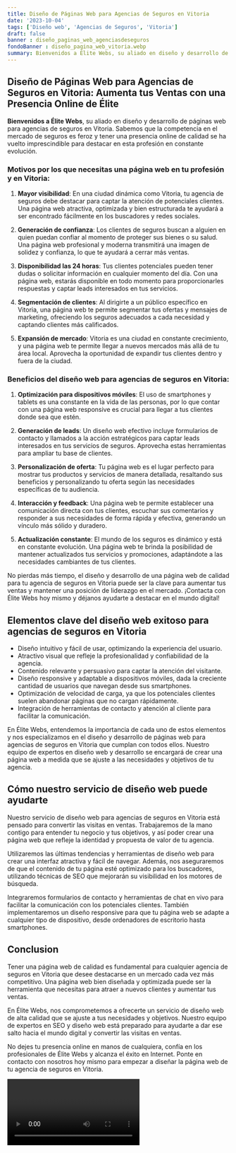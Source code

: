 ```yaml
---
title: Diseño de Páginas Web para Agencias de Seguros en Vitoria
date: '2023-10-04'
tags: ['Diseño web', 'Agencias de Seguros', 'Vitoria']
draft: false
banner : diseño_paginas_web_agenciasdeseguros
fondoBanner : diseño_pagina_web_vitoria.webp
summary: Bienvenidos a Élite Webs, su aliado en diseño y desarrollo de páginas web para agencias de seguros en Vitoria. Sabemos que la competencia en el mercado de seguros es feroz y tener una presencia online de calidad se ha vuelto imprescindible para destacar en esta profesión en constante evolución. 
---
```


## Diseño de Páginas Web para Agencias de Seguros en Vitoria: Aumenta tus Ventas con una Presencia Online de Élite

**Bienvenidos a Élite Webs**, su aliado en diseño y desarrollo de páginas web para agencias de seguros en Vitoria. Sabemos que la competencia en el mercado de seguros es feroz y tener una presencia online de calidad se ha vuelto imprescindible para destacar en esta profesión en constante evolución. 

### Motivos por los que necesitas una página web en tu profesión y en Vitoria:

1. **Mayor visibilidad**: En una ciudad dinámica como Vitoria, tu agencia de seguros debe destacar para captar la atención de potenciales clientes. Una página web atractiva, optimizada y bien estructurada te ayudará a ser encontrado fácilmente en los buscadores y redes sociales.

2. **Generación de confianza**: Los clientes de seguros buscan a alguien en quien puedan confiar al momento de proteger sus bienes o su salud. Una página web profesional y moderna transmitirá una imagen de solidez y confianza, lo que te ayudará a cerrar más ventas.

3. **Disponibilidad las 24 horas**: Tus clientes potenciales pueden tener dudas o solicitar información en cualquier momento del día. Con una página web, estarás disponible en todo momento para proporcionarles respuestas y captar leads interesados en tus servicios.

4. **Segmentación de clientes**: Al dirigirte a un público específico en Vitoria, una página web te permite segmentar tus ofertas y mensajes de marketing, ofreciendo los seguros adecuados a cada necesidad y captando clientes más calificados.

5. **Expansión de mercado**: Vitoria es una ciudad en constante crecimiento, y una página web te permite llegar a nuevos mercados más allá de tu área local. Aprovecha la oportunidad de expandir tus clientes dentro y fuera de la ciudad.

### Beneficios del diseño web para agencias de seguros en Vitoria:

1. **Optimización para dispositivos móviles**: El uso de smartphones y tablets es una constante en la vida de las personas, por lo que contar con una página web responsive es crucial para llegar a tus clientes donde sea que estén.

2. **Generación de leads**: Un diseño web efectivo incluye formularios de contacto y llamados a la acción estratégicos para captar leads interesados en tus servicios de seguros. Aprovecha estas herramientas para ampliar tu base de clientes.

3. **Personalización de oferta**: Tu página web es el lugar perfecto para mostrar tus productos y servicios de manera detallada, resaltando sus beneficios y personalizando tu oferta según las necesidades específicas de tu audiencia.

4. **Interacción y feedback**: Una página web te permite establecer una comunicación directa con tus clientes, escuchar sus comentarios y responder a sus necesidades de forma rápida y efectiva, generando un vínculo más sólido y duradero.

5. **Actualización constante**: El mundo de los seguros es dinámico y está en constante evolución. Una página web te brinda la posibilidad de mantener actualizados tus servicios y promociones, adaptándote a las necesidades cambiantes de tus clientes.

No pierdas más tiempo, el diseño y desarrollo de una página web de calidad para tu agencia de seguros en Vitoria puede ser la clave para aumentar tus ventas y mantener una posición de liderazgo en el mercado. ¡Contacta con Élite Webs hoy mismo y déjanos ayudarte a destacar en el mundo digital!

<GifSeo />

<Cta />

## Elementos clave del diseño web exitoso para agencias de seguros en Vitoria

- Diseño intuitivo y fácil de usar, optimizando la experiencia del usuario.
- Atractivo visual que refleje la profesionalidad y confiabilidad de la agencia.
- Contenido relevante y persuasivo para captar la atención del visitante.
- Diseño responsive y adaptable a dispositivos móviles, dada la creciente cantidad de usuarios que navegan desde sus smartphones.
- Optimización de velocidad de carga, ya que los potenciales clientes suelen abandonar páginas que no cargan rápidamente.
- Integración de herramientas de contacto y atención al cliente para facilitar la comunicación.

En Élite Webs, entendemos la importancia de cada uno de estos elementos y nos especializamos en el diseño y desarrollo de páginas web para agencias de seguros en Vitoria que cumplan con todos ellos. Nuestro equipo de expertos en diseño web y desarrollo se encargará de crear una página web a medida que se ajuste a las necesidades y objetivos de tu agencia.

## Cómo nuestro servicio de diseño web puede ayudarte

Nuestro servicio de diseño web para agencias de seguros en Vitoria está pensado para convertir las visitas en ventas. Trabajaremos de la mano contigo para entender tu negocio y tus objetivos, y así poder crear una página web que refleje la identidad y propuesta de valor de tu agencia.

Utilizaremos las últimas tendencias y herramientas de diseño web para crear una interfaz atractiva y fácil de navegar. Además, nos aseguraremos de que el contenido de tu página esté optimizado para los buscadores, utilizando técnicas de SEO que mejorarán su visibilidad en los motores de búsqueda.

Integraremos formularios de contacto y herramientas de chat en vivo para facilitar la comunicación con los potenciales clientes. También implementaremos un diseño responsive para que tu página web se adapte a cualquier tipo de dispositivo, desde ordenadores de escritorio hasta smartphones.

## Conclusion

Tener una página web de calidad es fundamental para cualquier agencia de seguros en Vitoria que desee destacarse en un mercado cada vez más competitivo. Una página web bien diseñada y optimizada puede ser la herramienta que necesitas para atraer a nuevos clientes y aumentar tus ventas.

En Élite Webs, nos comprometemos a ofrecerte un servicio de diseño web de alta calidad que se ajuste a tus necesidades y objetivos. Nuestro equipo de expertos en SEO y diseño web está preparado para ayudarte a dar ese salto hacia el mundo digital y convertir las visitas en ventas.

No dejes tu presencia online en manos de cualquiera, confía en los profesionales de Élite Webs y alcanza el éxito en Internet. Ponte en contacto con nosotros hoy mismo para empezar a diseñar la página web de tu agencia de seguros en Vitoria.

<Video />

<CtaBot job='Agencias de Seguros' city='Vitoria'/>

<Gmaps query='Vitoria+españa+maps' />